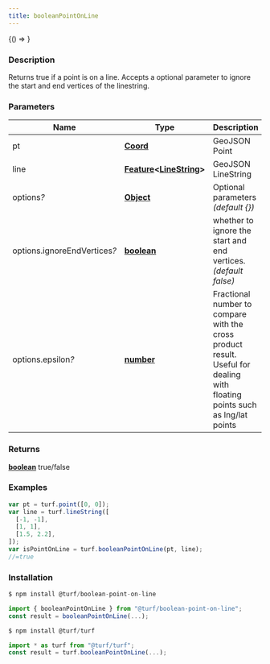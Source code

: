 ```yaml
---
title: booleanPointOnLine
---
```



<!-- Expose turf as global var for experimenting in the browser console -->

<BrowserOnly>{() => <WindowTurfGlobal turf={turf} />}</BrowserOnly>

### Description

Returns true if a point is on a line. Accepts a optional parameter to ignore the
start and end vertices of the linestring.

### Parameters

| Name                              | Type                                                                                                                              | Description                                                                                                                |
| --------------------------------- | --------------------------------------------------------------------------------------------------------------------------------- | -------------------------------------------------------------------------------------------------------------------------- |
| pt                                | **[Coord](https://tools.ietf.org/html/rfc7946#section-3.1.1)**                                                                    | GeoJSON Point                                                                                                              |
| line                              | **[Feature](https://tools.ietf.org/html/rfc7946#section-3.2)\<[LineString](https://tools.ietf.org/html/rfc7946#section-3.1.4)\>** | GeoJSON LineString                                                                                                         |
| options<i>?</i>                   | **[Object](https://developer.mozilla.org/docs/Web/JavaScript/Reference/Global_Objects/Object)**                                   | Optional parameters _(default \{\})_                                                                                       |
| options.ignoreEndVertices<i>?</i> | **[boolean](https://developer.mozilla.org/docs/Web/JavaScript/Reference/Global_Objects/Boolean)**                                 | whether to ignore the start and end vertices. _(default false)_                                                            |
| options.epsilon<i>?</i>           | **[number](https://developer.mozilla.org/docs/Web/JavaScript/Reference/Global_Objects/Number)**                                   | Fractional number to compare with the cross product result. Useful for dealing with floating points such as lng/lat points |

### Returns

**[boolean](https://developer.mozilla.org/docs/Web/JavaScript/Reference/Global_Objects/Boolean)** true/false

### Examples

```javascript
var pt = turf.point([0, 0]);
var line = turf.lineString([
  [-1, -1],
  [1, 1],
  [1.5, 2.2],
]);
var isPointOnLine = turf.booleanPointOnLine(pt, line);
//=true
```

### Installation

```javascript
$ npm install @turf/boolean-point-on-line

import { booleanPointOnLine } from "@turf/boolean-point-on-line";
const result = booleanPointOnLine(...);
```

```javascript
$ npm install @turf/turf

import * as turf from "@turf/turf";
const result = turf.booleanPointOnLine(...);
```
